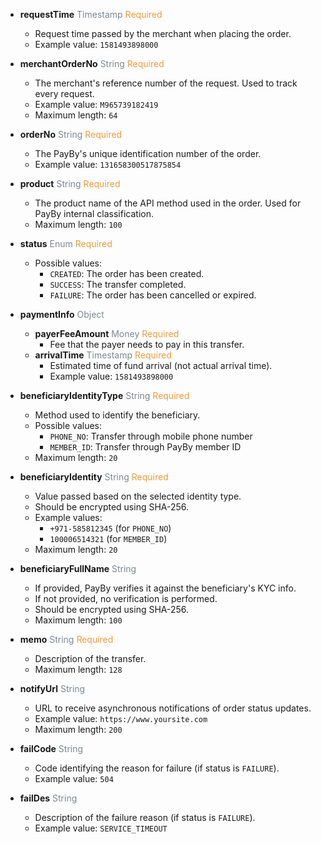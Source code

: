 
- **requestTime** <font color='#7d8793'>Timestamp</font> <font color='#f19938'>Required</font>  
  - Request time passed by the merchant when placing the order.  
  - Example value: `1581493898000`

- **merchantOrderNo** <font color='#7d8793'>String</font> <font color='#f19938'>Required</font>  
  - The merchant's reference number of the request. Used to track every request.  
  - Example value: `M965739182419`  
  - Maximum length: `64`

- **orderNo** <font color='#7d8793'>String</font> <font color='#f19938'>Required</font>  
  - The PayBy's unique identification number of the order.  
  - Example value: `131658300517875854`

- **product** <font color='#7d8793'>String</font> <font color='#f19938'>Required</font>  
  - The product name of the API method used in the order. Used for PayBy internal classification.  
  - Maximum length: `100`

- **status** <font color='#7d8793'>Enum</font> <font color='#f19938'>Required</font>  
  - Possible values:  
    - `CREATED`: The order has been created.  
    - `SUCCESS`: The transfer completed.  
    - `FAILURE`: The order has been cancelled or expired.

- **paymentInfo** <font color='#7d8793'>Object</font>  
  - **payerFeeAmount** <font color='#7d8793'>Money</font> <font color='#f19938'>Required</font>  
    - Fee that the payer needs to pay in this transfer.  
  - **arrivalTime** <font color='#7d8793'>Timestamp</font> <font color='#f19938'>Required</font>  
    - Estimated time of fund arrival (not actual arrival time).  
    - Example value: `1581493898000`

- **beneficiaryIdentityType** <font color='#7d8793'>String</font> <font color='#f19938'>Required</font>  
  - Method used to identify the beneficiary.  
  - Possible values:  
    - `PHONE_NO`: Transfer through mobile phone number  
    - `MEMBER_ID`: Transfer through PayBy member ID  
  - Maximum length: `20`

- **beneficiaryIdentity** <font color='#7d8793'>String</font> <font color='#f19938'>Required</font>  
  - Value passed based on the selected identity type.  
  - Should be encrypted using SHA-256.  
  - Example values:  
    - `+971-585812345` (for `PHONE_NO`)  
    - `100006514321` (for `MEMBER_ID`)  
  - Maximum length: `20`

- **beneficiaryFullName** <font color='#7d8793'>String</font>  
  - If provided, PayBy verifies it against the beneficiary's KYC info.  
  - If not provided, no verification is performed.  
  - Should be encrypted using SHA-256.  
  - Maximum length: `100`

- **memo** <font color='#7d8793'>String</font> <font color='#f19938'>Required</font>  
  - Description of the transfer.  
  - Maximum length: `128`

- **notifyUrl** <font color='#7d8793'>String</font>  
  - URL to receive asynchronous notifications of order status updates.  
  - Example value: `https://www.yoursite.com`  
  - Maximum length: `200`

- **failCode** <font color='#7d8793'>String</font>  
  - Code identifying the reason for failure (if status is `FAILURE`).  
  - Example value: `504`

- **failDes** <font color='#7d8793'>String</font>  
  - Description of the failure reason (if status is `FAILURE`).  
  - Example value: `SERVICE_TIMEOUT`
